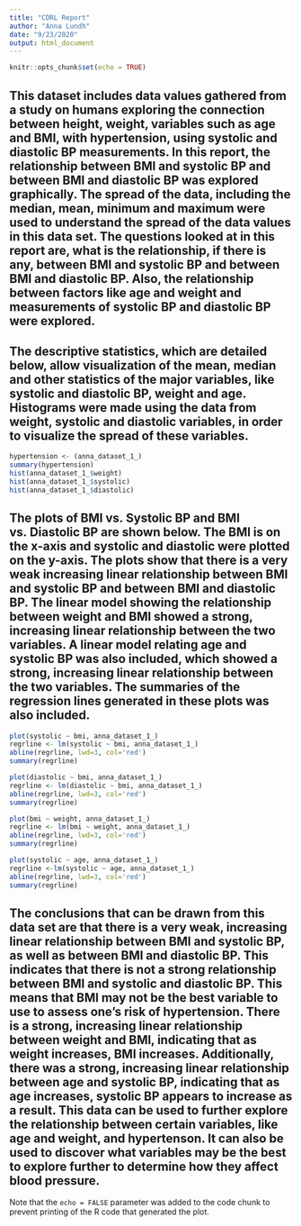```yaml
---
title: "CDRL Report"
author: "Anna Lundh"
date: "9/23/2020"
output: html_document
---
```


```r
knitr::opts_chunk$set(echo = TRUE)
```

## This dataset includes data values gathered from a study on humans exploring the connection between height, weight, variables such as age and BMI, with hypertension, using systolic and diastolic BP measurements. In this report, the relationship between BMI and systolic BP and between BMI and diastolic BP was explored graphically. The spread of the data, including the median, mean, minimum and maximum were used to understand the spread of the data values in this data set. The questions looked at in this report are, what is the relationship, if there is any, between BMI and systolic BP and between BMI and diastolic BP. Also, the relationship between factors like age and weight and measurements of systolic BP and diastolic BP were explored. 

## The descriptive statistics, which are detailed below, allow visualization of the mean, median and other statistics of the major variables, like systolic and diastolic BP, weight and age. Histograms were made using the data from weight, systolic and diastolic variables, in order to visualize the spread of these variables. 

```r
hypertension <- (anna_dataset_1_)
summary(hypertension)
hist(anna_dataset_1_$weight)
hist(anna_dataset_1_$systolic)
hist(anna_dataset_1_$diastolic)
```

## The plots of BMI vs. Systolic BP and BMI vs. Diastolic BP are shown below. The BMI is on the x-axis and systolic and diastolic were plotted on the y-axis. The plots show that there is a very weak increasing linear relationship between BMI and systolic BP and between BMI and diastolic BP. The linear model showing the relationship between weight and BMI showed a strong, increasing linear relationship between the two variables. A linear model relating age and systolic BP was also included, which showed a strong, increasing linear relationship between the two variables. The summaries of the regression lines generated in these plots was also included. 

```r
plot(systolic ~ bmi, anna_dataset_1_)
regrline <- lm(systolic ~ bmi, anna_dataset_1_)
abline(regrline, lwd=3, col='red')
summary(regrline)

plot(diastolic ~ bmi, anna_dataset_1_)
regrline <- lm(diastolic ~ bmi, anna_dataset_1_)
abline(regrline, lwd=3, col='red')
summary(regrline)

plot(bmi ~ weight, anna_dataset_1_)
regrline <- lm(bmi ~ weight, anna_dataset_1_)
abline(regrline, lwd=3, col='red')
summary(regrline)

plot(systolic ~ age, anna_dataset_1_)
regrline <-lm(systolic ~ age, anna_dataset_1_)
abline(regrline, lwd=3, col='red')
summary(regrline)
```
## The conclusions that can be drawn from this data set are that there is a very weak, increasing linear relationship between BMI and systolic BP, as well as between BMI and diastolic BP. This indicates that there is not a strong relationship between BMI and systolic and diastolic BP. This means that BMI may not be the best variable to use to assess one's risk of hypertension. There is a strong, increasing linear relationship between weight and BMI, indicating that as weight increases, BMI increases. Additionally, there was a strong, increasing linear relationship between age and systolic BP, indicating that as age increases, systolic BP appears to increase as a result. This data can be used to further explore the relationship between certain variables, like age and weight, and hypertenson. It can also be used to discover what variables may be the best to explore further to determine how they affect blood pressure. 

Note that the `echo = FALSE` parameter was added to the code chunk to prevent printing of the R code that generated the plot.

